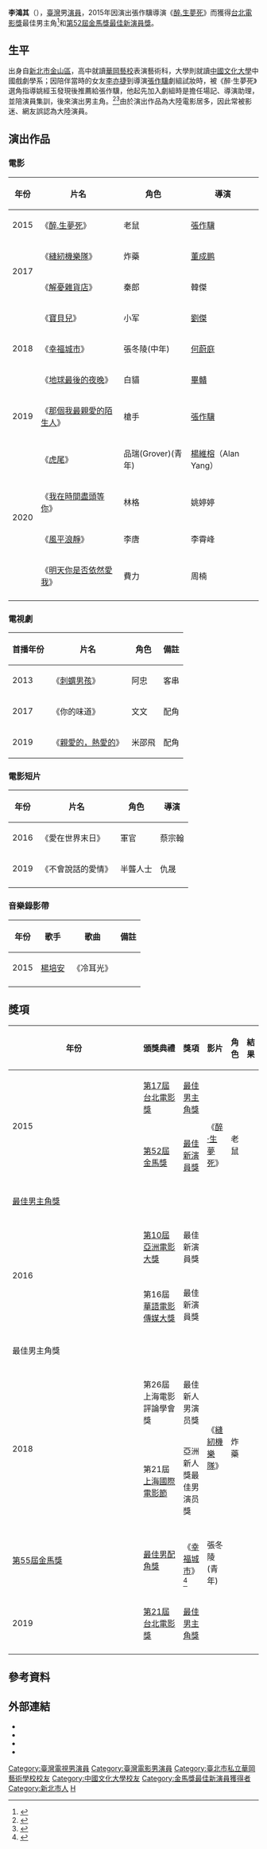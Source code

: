 {{藝人
|姓名     = 李鴻其
|類型     = 男演員
|圖片     = 
|圖片尺寸 = 
|圖片簡介 = 
|羅馬拼音 = Lee Hong-Chi
|國籍     = {{ROC-TWN}}
|出生日期 = {{Birth date and age|1990|5|10}}
|出生地點 = {{TWN}}臺北縣金山鄉<br>（今[[新北市|新北市]][[金山區_(台灣)|金山區]]）
|職業     = 演員
|語言     = 國語、臺語
|教育程度 = 學士
|母校     = {{plainlist |
[[中國文化大學|中國文化大學]]中國戲劇學系<br>[[華岡藝術學校|華岡藝術學校]]表演藝術科
}}
中國文化大學 哲學研究所
|出道作   = 《[[醉.生夢死|醉.生夢死]]》
                《[[親愛的，熱愛的|親愛的，熱愛的]]》
|活躍年代 = 2015年 - 至今
|IMDb     = 7144001
|goldenhorseawards = {{獎項|最佳新演員|2015年|《[[醉.生夢死|醉.生夢死]]》|老鼠}}
}}

'''李鴻其'''（{{bd|1990年|5月10日|catIdx=L李}}），[[臺灣|臺灣]]男[[演員|演員]]，2015年因演出張作驥導演《[[醉.生夢死|醉.生夢死]]》而獲得[[台北電影節|台北電影獎]]最佳男主角<ref>{{Cite web |url=http://ent.ltn.com.tw/news/breakingnews/1383687 |title=張作驥慧眼找素人 李鴻其奪影帝 |access-date=2015-08-20 |archive-date=2019-06-12 |archive-url=https://web.archive.org/web/20190612112013/https://ent.ltn.com.tw/news/breakingnews/1383687 |dead-url=no }}</ref>和[[第52屆金馬獎|第52屆金馬獎]][[金馬獎最佳新演員|最佳新演員獎]]。

== 生平 ==
出身自[[新北市|新北市]][[金山區_(台灣)|金山區]]，高中就讀[[華岡藝校|華岡藝校]]表演藝術科，大學則就讀[[中國文化大學|中國文化大學]]中國戲劇學系；因陪伴當時的女友[[李亦捷|李亦捷]]到導演[[張作驥|張作驥]]劇組試妝時，被《醉‧生夢死》選角指導姚經玉發現後推薦給張作驥，他起先加入劇組時是擔任場記、導演助理，並陪演員集訓，後來演出男主角。<ref>{{Cite web |url=http://ent.appledaily.com.tw/enews/article/entertainment/20150808/36711329/ |title=新科北影帝李鴻其 玩爵士鼓渴組團 |access-date=2015-08-20 |archive-date=2015-12-21 |archive-url=https://web.archive.org/web/20151221233556/http://ent.appledaily.com.tw/enews/article/entertainment/20150808/36711329 |dead-url=no }}</ref><ref>{{Cite web |url=http://www.funscreen.com.tw/feature.asp?FE_NO=1482 |title=《醉・生夢死》李鴻其：「拍片沒多了不起，但是我很真誠、我全給！」 |access-date=2015-08-20 |archive-date=2019-06-10 |archive-url=https://web.archive.org/web/20190610053250/http://www.funscreen.com.tw/feature.asp?FE_NO=1482 |dead-url=no }}</ref>由於演出作品為大陸電影居多，因此常被影迷、網友誤認為大陸演員。

== 演出作品 ==
=== 電影 ===
{| class = "wikitable"
|-
! 年份
! 片名
! 角色
! 導演
|-
| 2015
| 《[[醉.生夢死|醉.生夢死]]》
| 老鼠
| [[張作驥|張作驥]]
|-
| rowspan="2"|  2017
| 《[[縫紉機樂隊|縫紉機樂隊]]》
| 炸藥
| [[董成鹏|董成鹏]]
|-
| 《[[解憂雜貨店_(中國電影)|解憂雜貨店]]》
| 秦郎
| 韓傑
|-
| rowspan="3"|  2018
| 《[[寶貝兒|寶貝兒]]》
| 小军
| [[刘杰_(导演)|劉傑]]
|-
| 《[[幸福城市|幸福城市]]》
| 張冬陵(中年)
| [[何蔚庭|何蔚庭]]
|-
| 《[[地球最後的夜晚|地球最後的夜晚]]》
| 白貓
| [[畢贛|畢贛]]
|-
| 2019
| 《[[那個我最親愛的陌生人|那個我最親愛的陌生人]]》
| 槍手
| [[張作驥|張作驥]]
|-
| rowspan="4"|  2020
|《[[虎尾_(電影)|虎尾]]》
| 品瑞(Grover)(青年)
| [[楊維榕|楊維榕]]（Alan Yang）
|-
| 《[[我在時間盡頭等你|我在時間盡頭等你]]》
| 林格
| 姚婷婷
|-
| 《[[風平浪靜|風平浪靜]]》
| 李唐
| 李霄峰
|-
| 《[[明天你是否依然愛我|明天你是否依然愛我]]》
| 費力
| 周楠
|-
|}

=== 電視劇 ===
{| class = "wikitable"
|-
! 首播年份
! 片名
! 角色
! 備註
|-
| 2013
| 《[[刺蝟男孩|刺蝟男孩]]》
| 阿忠
| 客串
|-
| 2017
| 《你的味道》
| 文文
| 配角
|-
| 2019
| 《[[親愛的，熱愛的|親愛的，熱愛的]]》
| 米邵飛
| 配角
|}

===電影短片===
{| class = "wikitable"
|-
! 年份
! 片名
! 角色
! 導演
|-
| 2016
| 《愛在世界末日》
| 軍官
| 蔡宗翰
|-
| 2019
| 《不會說話的愛情》
| 半聾人士
| 仇晟
|-
|}

=== 音樂錄影帶 ===
{| class = "wikitable"
|-
! 年份
! 歌手
! 歌曲
! 備註
|-
| 2015
| [[楊培安|楊培安]]
| 《冷耳光》
| 
|-
|}

== 獎項 ==
{| class="wikitable" width="90%"
|-align=center
! width="8%"|年份
! width="20%"|頒獎典禮
! width="19%"|獎項
! width="20%"|影片
! width="13%"|角色
! width="10%"|結果
|- align=center
| rowspan="3"|2015
| [[台北電影節|第17屆台北電影獎]]
| [[台北電影獎最佳男主角|最佳男主角獎]]
| rowspan="6"|《[[醉·生夢死|醉·生夢死]]》
| rowspan="6"|老鼠
| {{won}}
|-
|- align=center
| rowspan="2"| [[第52屆金馬獎|第52屆金馬獎]]
| [[金馬獎最佳新演員|最佳新演員獎]]
| {{won}}
|-
|- align=center
| [[金馬獎最佳男主角|最佳男主角獎]]
| {{nom}}
|-
|- align=center
| rowspan="3"|2016
| rowspan="1"| [[亞洲電影大獎|第10屆亞洲電影大獎]]
| 最佳新演員獎
| {{nom}}
|-
|- align=center
| rowspan="2"| 第16屆[[華語電影傳媒大獎|華語電影傳媒大獎]]
| 最佳新演員獎
| {{nom}}
|-
|- align=center
| 最佳男主角獎
| {{nom}}
|-
|- align=center
| rowspan="3"|2018
| rowspan="1"| 第26屆上海電影評論學會獎
|最佳新人男演员獎
| rowspan="2"|《[[縫紉機樂隊|縫紉機樂隊]]》
| rowspan="2"|炸藥
| {{won}}
|- align=center
| rowspan="1"| 第21屆[[上海國際電影節|上海國際電影節]]
|亞洲新人獎最佳男演员獎
| {{nom}}
|-
|- align=center
| rowspan="1"| [[第55屆金馬獎|第55屆金馬獎]]
|[[金馬獎最佳男配角|最佳男配角獎]]
| rowspan="2"|《[[幸福城市|幸福城市]]》<ref>{{cite web|url=http://www.biosmonthly.com/interview_topic/9791|title=專訪李鴻其：我是一個落地的演員|author=BIOS monthly|4=|access-date=2019-03-07|archive-date=2019-09-07|archive-url=https://web.archive.org/web/20190907235337/http://www.biosmonthly.com/interview_topic/9791|dead-url=no}}</ref>
| rowspan="2"|張冬陵(青年)
| {{nom}}
|-
|- align=center
| rowspan="1"|2019
| rowspan="1"| [[2019年臺北電影獎|第21屆台北電影獎]]
|[[台北電影獎最佳男主角|最佳男主角獎]]
| {{nom}}
|-
|}

== 參考資料 ==
{{reflist}}

== 外部連結 ==
* {{facebook|李鴻其-Hong-Chi-Lee-485165888332413|李鴻其 Hong Chi Lee}}
* {{Sinaweibo|6070890286}}
* {{imdb name|7144001}}
* {{hkmdb name|69060}}

{{金馬獎最佳新演員|第52屆}}
{{台北電影獎最佳男主角}}

[[Category:臺灣電視男演員|Category:臺灣電視男演員]]
[[Category:臺灣電影男演員|Category:臺灣電影男演員]]
[[Category:臺北市私立華岡藝術學校校友|Category:臺北市私立華岡藝術學校校友]]
[[Category:中國文化大學校友|Category:中國文化大學校友]]
[[Category:金馬獎最佳新演員獲得者|Category:金馬獎最佳新演員獲得者]]
[[Category:新北市人|Category:新北市人]]
[[Category:李姓|H]]